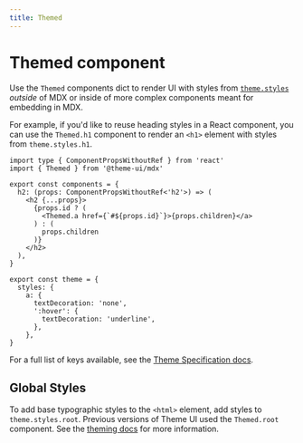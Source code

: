 ```yaml
---
title: Themed
---
```


# Themed component

Use the `Themed` components dict to render UI with styles from
[`theme.styles`](/theming#styles) _outside_ of MDX or inside of more complex
components meant for embedding in MDX.

For example, if you'd like to reuse heading styles in a React component, you can
use the `Themed.h1` component to render an `<h1>` element with styles from
`theme.styles.h1`.

```tsx
import type { ComponentPropsWithoutRef } from 'react'
import { Themed } from '@theme-ui/mdx'

export const components = {
  h2: (props: ComponentPropsWithoutRef<'h2'>) => (
    <h2 {...props}>
      {props.id ? (
        <Themed.a href={`#${props.id}`}>{props.children}</a>
      ) : (
        props.children
      )}
    </h2>
  ),
}

export const theme = {
  styles: {
    a: {
      textDecoration: 'none',
      ':hover': {
        textDecoration: 'underline',
      },
    },
}
```

For a full list of keys available, see the
[Theme Specification docs](/theme-spec#styles).

## Global Styles

To add base typographic styles to the `<html>` element, add styles to
`theme.styles.root`. Previous versions of Theme UI used the `Themed.root`
component. See the [theming docs](/theming/#root-styles) for more information.
